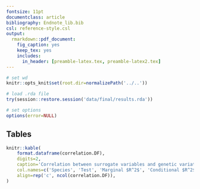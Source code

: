 ```yaml
---
fontsize: 11pt
documentclass: article
bibliography: Endnote_lib.bib
csl: reference-style.csl
output:
  rmarkdown::pdf_document:
    fig_caption: yes
    keep_tex: yes
    includes:
      in_header: [preamble-latex.tex, preamble-latex2.tex]
---
```


```r
# set wd
knitr::opts_knit$set(root.dir=normalizePath('../..'))
```

```r
# load .rda file
try(session::restore.session('data/final/results.rda'))

# set options
options(error=NULL)

```

## Tables

```r
knitr::kable(
	format.dataframe(correlation.DF),
	digits=2,
	caption='Correlation between surrogate variables and genetic variation. The $R^2$ columns show the proportion of genetic variation explained by surrogates. Specifically, marginal $R^2$ represents the proportion of variation explained by the fixed effects alone. The conditional $R^2$ represents the proportion of variation explained by the fixed and random effects. All $\\chi^2$ tests were based on one degree of freedom. Significant $P$ values ($P$ < 0.05) indicate that surrogate variables correlate with genetic variation.',
	col.names=c('Species', 'Test', 'Marginal $R^2$', 'Conditional $R^2$', '$\\chi^2$', '\\textit{P}'),
	align=rep('c', ncol(correlation.DF)),
)
```
